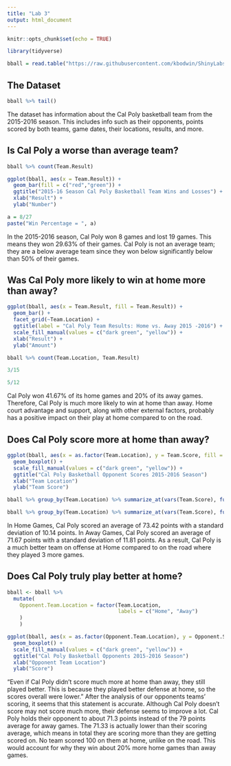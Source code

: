 ```yaml
---
title: "Lab 3"
output: html_document
---
```


```r
knitr::opts_chunk$set(echo = TRUE)
```

```r
library(tidyverse)
```

```r
bball = read.table("https://raw.githubusercontent.com/kbodwin/ShinyLabs/master/Datasets/cp_bball.csv", header = TRUE)
```

## The Dataset

```r
bball %>% tail()
```
The dataset has information about the Cal Poly basketball team from the 2015-2016 season. This includes info such as their opponents, points scored by both teams, game dates, their locations, results, and more.


##   Is Cal Poly a worse than average team?

```r
bball %>% count(Team.Result)
```
```r
ggplot(bball, aes(x = Team.Result)) +
  geom_bar(fill = c("red","green")) +
  ggtitle("2015-16 Season Cal Poly Basketball Team Wins and Losses") +
  xlab("Result") +
  ylab("Number")
```
```r
a = 8/27
paste("Win Percentage = ", a)
```


In the 2015-2016 season, Cal Poly won 8 games and lost 19 games. This means they won 29.63% of their games. Cal Poly is not an average team; they are a below average team since they won below significantly below than 50% of their games.

## Was Cal Poly more likely to win at home more than away?

```r
ggplot(bball, aes(x = Team.Result, fill = Team.Result)) +
  geom_bar() +
  facet_grid(~Team.Location) +
  ggtitle(label = "Cal Poly Team Results: Home vs. Away 2015 -2016") +
  scale_fill_manual(values = c("dark green", "yellow")) +
  xlab("Result") +
  ylab("Amount")
```


```r
bball %>% count(Team.Location, Team.Result)
```
```r
3/15
```
```r
5/12
```

Cal Poly won 41.67% of its home games and 20% of its away games. Therefore, Cal Poly is much more likely to win at home than away. Home court advantage and support, along with other external factors, probably has a positive impact on their play at home compared to on the road.


## Does Cal Poly score more at home than away?
```r
ggplot(bball, aes(x = as.factor(Team.Location), y = Team.Score, fill = Team.Location)) +
  geom_boxplot() +
  scale_fill_manual(values = c("dark green", "yellow")) +
  ggtitle("Cal Poly Basketball Opponent Scores 2015-2016 Season")
  xlab("Team Location")
  ylab("Team Score")
```

```r
bball %>% group_by(Team.Location) %>% summarize_at(vars(Team.Score), funs(mean))
```
```r
bball %>% group_by(Team.Location) %>% summarize_at(vars(Team.Score), funs(sd))
```

In Home Games, Cal Poly scored an average of 73.42 points with a standard deviation of 10.14 points. In Away Games, Cal Poly scored an average of 71.67 points with a standard deviation of 11.81 points. As a result, Cal Poly is a much better team on offense at Home compared to on the road where they played 3 more games.


## Does Cal Poly truly play better at home?


```r
bball <- bball %>%
  mutate(
    Opponent.Team.Location = factor(Team.Location,
                                    labels = c("Home", "Away")
    )
    )
```

```r
ggplot(bball, aes(x = as.factor(Opponent.Team.Location), y = Opponent.Score, fill = Opponent.Team.Location)) +
  geom_boxplot() +
  scale_fill_manual(values = c("dark green", "yellow")) +
  ggtitle("Cal Poly Basketball Opponents 2015-2016 Season")
  xlab("Opponent Team Location")
  ylab("Score")
```


“Even if Cal Poly didn’t score much more at home than away, they still played better. This is because they played better defense at home, so the scores overall were lower.”
After the analysis of our opponents teams' scoring, it seems that this statement is accurate. Although Cal Poly doesn't score may not score much more, their defense seems to improve a lot. Cal Poly holds their opponent to about 71.3 points instead of the 79 points average for away games. The 71.33 is actually lower than their scoring average, which means in total they are scoring more than they are getting scored on. No team scored 100 on them at home, unlike on the road. This would account for why they win about 20% more home games than away games. 



